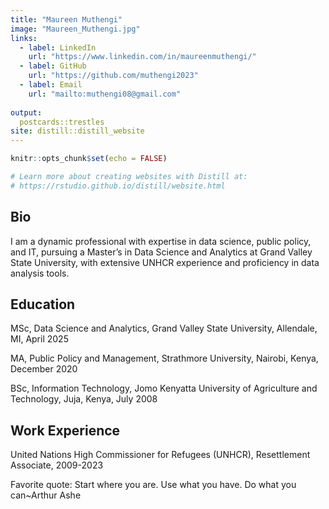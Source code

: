 ```yaml
---
title: "Maureen Muthengi"
image: "Maureen_Muthengi.jpg"
links:
  - label: LinkedIn
    url: "https://www.linkedin.com/in/maureenmuthengi/"
  - label: GitHub
    url: "https://github.com/muthengi2023"
  - label: Email
    url: "mailto:muthengi08@gmail.com"
    
output:
  postcards::trestles
site: distill::distill_website
---
```


```r
knitr::opts_chunk$set(echo = FALSE)

# Learn more about creating websites with Distill at:
# https://rstudio.github.io/distill/website.html

```

## Bio
I am a dynamic professional with expertise in data science, public policy, and IT, pursuing a Master's in Data Science and Analytics at Grand Valley State University, with extensive UNHCR experience and proficiency in data analysis tools.

## Education
MSc, Data Science and Analytics, Grand Valley State University, Allendale, MI, April 2025

MA, Public Policy and Management, Strathmore University, Nairobi, Kenya, December 2020

BSc, Information Technology, Jomo Kenyatta University of Agriculture and Technology, Juja, Kenya, July 2008

## Work Experience
United Nations High Commissioner for Refugees (UNHCR), Resettlement Associate, 2009-2023


Favorite quote: Start where you are. Use what you have. Do what you can~Arthur Ashe
